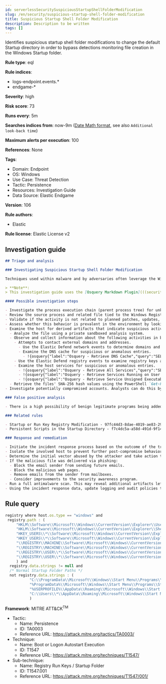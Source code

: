 ```yaml
---
id: serverlessSecuritySuspiciousStartupShellFolderModification
slug: /en/security/suspicious-startup-shell-folder-modification
title: Suspicious Startup Shell Folder Modification
description: Description to be written
tags: []
---
```


<div id="suspicious-startup-shell-folder-modification"></div>

Identifies suspicious startup shell folder modifications to change the default Startup directory in order to bypass detections monitoring file creation in the Windows Startup folder.

**Rule type**: eql

**Rule indices**:

* logs-endpoint.events.*
* endgame-*

**Severity**: high

**Risk score**: 73

**Runs every**: 5m

**Searches indices from**: now-9m ([Date Math format](((ref))/common-options.html#date-math), see also <DocLink id="serverlessSecurityRulesUiCreate" section="set-the-rules-schedule">`Additional look-back time`</DocLink>)

**Maximum alerts per execution**: 100

**References**: None

**Tags**:

* Domain: Endpoint
* OS: Windows
* Use Case: Threat Detection
* Tactic: Persistence
* Resources: Investigation Guide
* Data Source: Elastic Endgame

**Version**: 106

**Rule authors**:

* Elastic

**Rule license**: Elastic License v2

## Investigation guide

```markdown
## Triage and analysis

### Investigating Suspicious Startup Shell Folder Modification

Techniques used within malware and by adversaries often leverage the Windows registry to store malicious programs for persistence. Startup shell folders are often targeted as they are not as prevalent as normal Startup folder paths so this behavior may evade existing AV/EDR solutions. These programs may also run with higher privileges which can be ideal for an attacker.

> **Note**:
> This investigation guide uses the [Osquery Markdown Plugin](((security-guide))/invest-guide-run-osquery.html) introduced in Elastic Stack version 8.5.0. Older Elastic Stack versions will display unrendered Markdown in this guide.

#### Possible investigation steps

- Investigate the process execution chain (parent process tree) for unknown processes. Examine their executable files for prevalence, whether they are located in expected locations, and if they are signed with valid digital signatures.
- Review the source process and related file tied to the Windows Registry entry.
- Validate if the activity is not related to planned patches, updates, network administrator activity, or legitimate software installations.
- Assess whether this behavior is prevalent in the environment by looking for similar occurrences across hosts.
- Examine the host for derived artifacts that indicate suspicious activities:
  - Analyze the file using a private sandboxed analysis system.
  - Observe and collect information about the following activities in both the sandbox and the alert subject host:
    - Attempts to contact external domains and addresses.
      - Use the Elastic Defend network events to determine domains and addresses contacted by the subject process by filtering by the process' `process.entity_id`.
      - Examine the DNS cache for suspicious or anomalous entries.
        - !{osquery{"label":"Osquery - Retrieve DNS Cache","query":"SELECT * FROM dns_cache"}}
    - Use the Elastic Defend registry events to examine registry keys accessed, modified, or created by the related processes in the process tree.
    - Examine the host services for suspicious or anomalous entries.
      - !{osquery{"label":"Osquery - Retrieve All Services","query":"SELECT description, display_name, name, path, pid, service_type, start_type, status, user_account FROM services"}}
      - !{osquery{"label":"Osquery - Retrieve Services Running on User Accounts","query":"SELECT description, display_name, name, path, pid, service_type, start_type, status, user_account FROM services WHERE\nNOT (user_account LIKE '%LocalSystem' OR user_account LIKE '%LocalService' OR user_account LIKE '%NetworkService' OR\nuser_account == null)\n"}}
      - !{osquery{"label":"Osquery - Retrieve Service Unsigned Executables with Virustotal Link","query":"SELECT concat('https://www.virustotal.com/gui/file/', sha1) AS VtLink, name, description, start_type, status, pid,\nservices.path FROM services JOIN authenticode ON services.path = authenticode.path OR services.module_path =\nauthenticode.path JOIN hash ON services.path = hash.path WHERE authenticode.result != 'trusted'\n"}}
  - Retrieve the files' SHA-256 hash values using the PowerShell `Get-FileHash` cmdlet and search for the existence and reputation of the hashes in resources like VirusTotal, Hybrid-Analysis, CISCO Talos, Any.run, etc.
- Investigate potentially compromised accounts. Analysts can do this by searching for login events (for example, 4624) to the target host after the registry modification.

### False positive analysis

- There is a high possibility of benign legitimate programs being added to shell folders. This activity could be based on new software installations, patches, or other network administrator activity. Before undertaking further investigation, it should be verified that this activity is not benign.

### Related rules

- Startup or Run Key Registry Modification - 97fc44d3-8dae-4019-ae83-298c3015600f
- Persistent Scripts in the Startup Directory - f7c4dc5a-a58d-491d-9f14-9b66507121c0

### Response and remediation

- Initiate the incident response process based on the outcome of the triage.
- Isolate the involved host to prevent further post-compromise behavior.
- Determine the initial vector abused by the attacker and take action to prevent reinfection through the same vector.
- If the malicious file was delivered via phishing:
  - Block the email sender from sending future emails.
  - Block the malicious web pages.
  - Remove emails from the sender from mailboxes.
  - Consider improvements to the security awareness program.
- Run a full antimalware scan. This may reveal additional artifacts left in the system, persistence mechanisms, and malware components.
- Using the incident response data, update logging and audit policies to improve the mean time to detect (MTTD) and the mean time to respond (MTTR).

```

## Rule query

```js
registry where host.os.type == "windows" and
 registry.path : (
     "HKLM\\Software\\Microsoft\\Windows\\CurrentVersion\\Explorer\\User Shell Folders\\Common Startup",
     "HKLM\\Software\\Microsoft\\Windows\\CurrentVersion\\Explorer\\Shell Folders\\Common Startup",
     "HKEY_USERS\\*\\Software\\Microsoft\\Windows\\CurrentVersion\\Explorer\\User Shell Folders\\Startup",
     "HKEY_USERS\\*\\Software\\Microsoft\\Windows\\CurrentVersion\\Explorer\\Shell Folders\\Startup",
     "\\REGISTRY\\MACHINE\\Software\\Microsoft\\Windows\\CurrentVersion\\Explorer\\User Shell Folders\\Common Startup",
     "\\REGISTRY\\MACHINE\\Software\\Microsoft\\Windows\\CurrentVersion\\Explorer\\Shell Folders\\Common Startup",
     "\\REGISTRY\\USER\\*\\Software\\Microsoft\\Windows\\CurrentVersion\\Explorer\\User Shell Folders\\Startup",
     "\\REGISTRY\\USER\\*\\Software\\Microsoft\\Windows\\CurrentVersion\\Explorer\\Shell Folders\\Startup"
     ) and
  registry.data.strings != null and
  /* Normal Startup Folder Paths */
  not registry.data.strings : (
           "C:\\ProgramData\\Microsoft\\Windows\\Start Menu\\Programs\\Startup",
           "%ProgramData%\\Microsoft\\Windows\\Start Menu\\Programs\\Startup",
           "%USERPROFILE%\\AppData\\Roaming\\Microsoft\\Windows\\Start Menu\\Programs\\Startup",
           "C:\\Users\\*\\AppData\\Roaming\\Microsoft\\Windows\\Start Menu\\Programs\\Startup"
           )

```

**Framework**: MITRE ATT&CK<sup>TM</sup>

* Tactic:
    * Name: Persistence
    * ID: TA0003
    * Reference URL: https://attack.mitre.org/tactics/TA0003/
* Technique:
    * Name: Boot or Logon Autostart Execution
    * ID: T1547
    * Reference URL: https://attack.mitre.org/techniques/T1547/
* Sub-technique:
    * Name: Registry Run Keys / Startup Folder
    * ID: T1547.001
    * Reference URL: https://attack.mitre.org/techniques/T1547/001/

